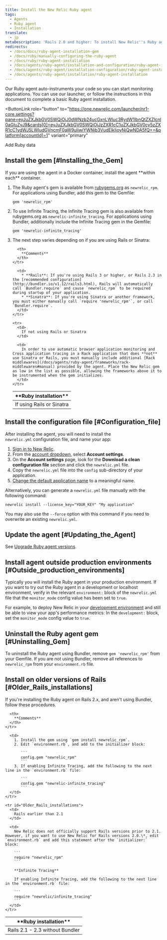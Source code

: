 ```yaml
---
title: Install the New Relic Ruby agent
tags:
  - Agents
  - Ruby agent
  - Installation
translate:
  - jp
metaDescription: 'Rails 2.0 and higher: To install New Relic''s Ruby agent as a gem, start here.'
redirects:
  - /docs/docs/ruby-agent-installation-gem
  - /docs/ruby/manually-configuring-the-ruby-agent
  - /docs/ruby/ruby-agent-installation
  - /docs/agents/ruby-agent/installation-and-configuration/ruby-agent-installation
  - /docs/agents/ruby-agent/installation-configuration/ruby-agent-installation
  - /docs/agents/ruby-agent/installation/ruby-agent-installation
---
```


Our Ruby agent auto-instruments your code so you can start monitoring applications. You can use our launcher, or follow the instructions in this document to complete a basic Ruby agent installation.

<ButtonLink
  role="button"
  to="https://one.newrelic.com/launcher/nr1-core.settings?pane=eyJuZXJkbGV0SWQiOiJ0dWNzb24ucGxnLWluc3RydW1lbnQtZXZlcnl0aGluZyJ9&cards[0]=eyJuZXJkbGV0SWQiOiJzZXR1cC1uZXJkbGV0cy5zZXR1cC1ydWJ5LWludGVncmF0aW9uIiwiYWNjb3VudElkIjoyNjQwNDA5fQ==&platform[accountId]=1"
  variant="primary"
>
  Add Ruby data
</ButtonLink>

## Install the gem [#Installing_the_Gem]

<Callout variant="important">
  If you are using the agent in a Docker container, install the agent **within each** container.
</Callout>

1. The Ruby agent's gem is available from [rubygems.org](https://rubygems.org/) as `newrelic_rpm`. For applications using Bundler, add this gem to the Gemfile:

   ```
   gem 'newrelic_rpm'
   ```
2. To use Infinite Tracing, the Infinite Tracing gem is also available from rubygems.org as `newrelic-infinite_tracing`. For applications using Bundler, additionally include the Infinite Tracing gem in the Gemfile:

   ```
   gem 'newrelic-infinite_tracing'
   ```
3. The next step varies depending on if you are using Rails or Sinatra:

   <table>
     <thead>
       <tr>
         <th style={{ width: "200px" }}>
           **Ruby installation**
         </th>

         <th>
           **Comments**
         </th>
       </tr>
     </thead>

     <tbody>
       <tr>
         <td>
           If using Rails or Sinatra
         </td>

         <td>
           * **Rails**: If you're using Rails 3 or higher, or Rails 2.3 in the [recommended configuration](http://bundler.io/v1.12/rails3.html), Rails will automatically call `Bundler.require` and cause `newrelic_rpm` to be required during startup of your application.
           * **Sinatra**: If you're using Sinatra or another framework, you must either manually call `require 'newrelic_rpm'`, or call `Bundler.require`.
         </td>
       </tr>

       <tr>
         <td>
           If not using Rails or Sinatra
         </td>

         <td>
           In order to use automatic browser application monitoring and Cross application tracing in a Rack application that does **not** use Sinatra or Rails, you must manually include additional [Rack middlewares](/docs/agents/ruby-agent/frameworks/rack-middlewares#manual) provided by the agent. Place the New Relic gem as low in the list as possible, allowing the frameworks above it to be instrumented when the gem initializes.
         </td>
       </tr>
     </tbody>
   </table>

## Install the configuration file [#Configuration_file]

After installing the agent, you will need to install the `newrelic.yml` configuration file, and name your app:

1. [Sign in to New Relic](https://one.newrelic.com/).
2. From the [account dropdown](/docs/accounts-partnerships/education/getting-started-new-relic/glossary#account-dropdown), select **Account settings**.
3. On the **Account settings** page, look for the **Download a clean configuration file** section and click the `newrelic.yml` file.
4. Copy the `newrelic.yml` file into the `config` sub-directory of your application.
5. [Change the default application name](/docs/agents/manage-apm-agents/app-naming/name-your-application) to a meaningful name.

Alternatively, you can generate a `newrelic.yml` file manually with the following command:

```
newrelic install --license_key="YOUR_KEY" "My application"
```

You may also use the `--force` option with this command if you need to overwrite an existing `newrelic.yml`.

## Update the agent [#Updating_the_Agent]

See [Upgrade Ruby agent versions](/docs/agents/ruby-agent/installation/upgrade-ruby-agent-versions).

## Install agent outside production environments [#Outside_production_environments]

Typically you will install the Ruby agent in your production environment. If you want to try out the Ruby agent in a development or localhost environment, verify in the relevant `environment:` block of the `newrelic.yml` file that the `monitor_mode` config value has been set to `true`.

For example, to deploy New Relic in your [development environment](/docs/ruby/developer-mode) and still be able to view your app's performance metrics: In the `development:` block, set the `monitor_mode` config value to `true`.

## Uninstall the Ruby agent gem [#Uninstalling_Gem]

To uninstall the Ruby agent using Bundler, remove `gem 'newrelic_rpm'` from your Gemfile. If you are not using Bundler, remove all references to `newrelic_rpm` from your `environment.rb` file.

## Install on older versions of Rails [#Older_Rails_installations]

If you're installing the Ruby agent on Rails 2.x, and aren't using Bundler, follow these procedures.

<table>
  <thead>
    <tr>
      <th style={{ width: "200px" }}>
        **Ruby installation**
      </th>

      <th>
        **Comments**
      </th>
    </tr>
  </thead>

  <tbody>
    <tr id="Rails2_Without_Bundler">
      <td>
        Rails 2.1 - 2.3 without Bundler
      </td>

      <td>
        1. Install the gem using `gem install newrelic_rpm`.
        2. Edit `environment.rb`, and add to the initializer block:

           ```
           config.gem "newrelic_rpm"
           ```
        3. If enabling Infinite Tracing, add the following to the next line in the `environment.rb` file:

           ```
           config.gem "newrelic-infinite_tracing"
           ```
      </td>
    </tr>

    <tr id="Older_Rails_installations">
      <td>
        Rails earlier than 2.1
      </td>

      <td>
        New Relic does not officially support Rails versions prior to 2.1. However, if you want to use New Relic for Rails versions 2.0.\*, edit `environment.rb` and add this statement after the `initializer:` block:

        ```
        require "newrelic_rpm"
        ```

        **Infinite Tracing**

        If enabling Infinite Tracing, add the following to the next line in the `environment.rb` file:

        ```
        require "newrelic/infinite_tracing"
        ```
      </td>
    </tr>
  </tbody>
</table>
